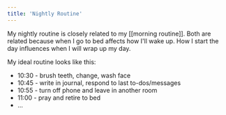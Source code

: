 ```yaml
---
title: 'Nightly Routine'
---
```


My nightly routine is closely related to my [[morning routine]]. Both are related because when I go to bed affects how I'll wake up. How I start the day influences when I will wrap up my day.

My ideal routine looks like this:

- 10:30 - brush teeth, change, wash face
- 10:45 - write in journal, respond to last to-dos/messages
- 10:55 - turn off phone and leave in another room
- 11:00 - pray and retire to bed
- ...
